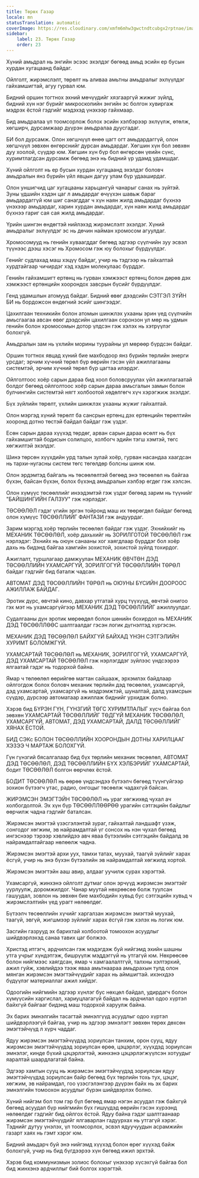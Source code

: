 ```yaml
---
title: Төрөх Газар
locale: mn
statusTranslation: automatic
coverImage: https://res.cloudinary.com/xmfm6mhw3gwctndtcubgx2rptnae/image/upload/v1740337243/small_cover_educacion_fundamental_a051170f1c.webp
sidebar:
    label: 23. Төрөх Газар
    order: 23
---
```

Хүний амьдрал нь энгийн эсээс эхэлдэг бөгөөд амьд эсийн ер бусын хурдан хугацаанд байдаг.

Ойлголт, жирэмслэлт, төрөлт нь аливаа амьтны амьдралыг эхлүүлдэг гайхамшигтай, агуу гурвал юм.

Бидний оршин тогтнох эхний мөчүүдийг хязгааргүй жижиг зүйлд, бидний хүн нэг бүрийг микроскопийн энгийн эс болгон хувиргаж мэдрэх ёстой гэдгийг мэдэхэд үнэхээр гайхмаар.

Бид амьдралаа үл тоомсорлож болох эсийн хэлбэрээр эхлүүлж, өтөлж, хөгширч, дурсамжаар дүүрэн амьдралаа дуусгадаг.

БИ бол дурсамж. Олон хөгшчүүл өнөө цагт огт амьдардаггүй, олон хөгшчүүл зөвхөн өнгөрснийг дурсан амьдардаг. Хөгшин хүн бол зөвхөн дуу хоолой, сүүдэр юм. Хөгшин хүн бүр бол өнгөрсөн үеийн сүнс, хуримтлагдсан дурсамж бөгөөд энэ нь бидний үр удамд удамшдаг.

Хүний ойлголт нь ер бусын хурдан хугацаанд эхэлдэг боловч амьдралын янз бүрийн үйл явцын дагуу улам бүр удааширдаг.

Олон уншигчид цаг хугацааны харьцангуй чанарыг санах нь зүйтэй. Зуны үдшийн хэдэн цаг л амьдардаг өчүүхэн шавьж бараг амьдардаггүй юм шиг санагддаг ч хүн наян жилд амьдардаг бүхнээ үнэхээр амьдардаг, харин хурдан амьдардаг, хүн наян жилд амьдардаг бүхнээ гариг ​​сая сая жилд амьдардаг.

Үрийн шингэн өндөгтэй нийлэхэд жирэмслэлт эхэлдэг. Хүний амьдралыг эхлүүлдэг эс нь дөчин найман хромосом агуулдаг.

Хромосомууд нь генийн хуваагддаг бөгөөд эдгээр сүүлчийн зуу эсвэл түүнээс дээш хэсэг нь Хромосом гэж юу болохыг бүрдүүлдэг.

Генийг судлахад маш хэцүү байдаг, учир нь тэдгээр нь гайхалтай хурдтайгаар чичирдэг хэд хэдэн молекулаас бүрддэг.

Генийн гайхамшигт ертөнц нь гурван хэмжээст ертөнц болон дөрөв дэх хэмжээст ертөнцийн хоорондох завсрын бүсийг бүрдүүлдэг.

Генд удамшлын атомууд байдаг. Бидний өвөг дээдсийн СЭТГЭЛ ЗҮЙН БИ нь бордожсон өндөгний эсийг шингээдэг.

Цахилгаан техникийн болон атомын шинжлэх ухааны эрин үед сүүлчийн амьсгаагаа авсан өвөг дээдсийн цахилгаан соронзон ул мөр нь удмын генийн болон хромосомын дотор үлдсэн гэж хэлэх нь хэтрүүлэг болохгүй.

Амьдралын зам нь үхлийн морины туурайны ул мөрөөр бүрдсэн байдаг.

Оршин тогтнох явцад хүний бие махбодоор янз бүрийн төрлийн энерги урсдаг; эрчим хүчний төрөл бүр өөрийн гэсэн үйл ажиллагааны системтэй, эрчим хүчний төрөл бүр цагтаа илэрдэг.

Ойлголтоос хоёр сарын дараа бид хоол боловсруулах үйл ажиллагаатай болдог бөгөөд ойлголтоос хоёр сарын дараа амьсгалын замын болон булчингийн системтэй нягт холбоотой хөдөлгөгч хүч хэрэгжиж эхэлдэг.

Бүх зүйлийн төрөлт, үхлийн шинжлэх ухааны жүжиг гайхалтай.

Олон мэргэд хүний төрөлт ба сансрын ертөнц дэх ертөнцийн төрөлтийн хооронд дотно төстэй байдал байдаг гэж үздэг.

Есөн сарын дараа хүүхэд төрдөг, арван сарын дараа өсөлт нь бүх гайхамшигтай бодисын солилцоо, холбогч эдийн тэгш хэмтэй, төгс хөгжилтэй эхэлдэг.

Шинэ төрсөн хүүхдийн урд талын зулай хоёр, гурван насандаа хаагдсан нь тархи-нугасны систем төгс төгөлдөр болсны шинж юм.

Олон эрдэмтэд байгаль нь төсөөлөлтэй бөгөөд энэ төсөөлөл нь байгаа бүхэн, байсан бүхэн, болох бүхэнд амьдралын хэлбэр өгдөг гэж хэлсэн.

Олон хүмүүс төсөөллийг инээдэмтэй гэж үздэг бөгөөд зарим нь түүнийг "БАЙШИНГИЙН ГАЛЗУУ" гэж нэрлэдэг.

ТӨСӨӨЛӨЛ гэдэг үгийн эргэн тойронд маш их төөрөгдөл байдаг бөгөөд олон хүмүүс ТӨСӨӨЛЛИЙГ ФАНТАЗИ гэж андуурдаг.

Зарим мэргэд хоёр төрлийн төсөөлөл байдаг гэж үздэг. Эхнийхийг нь МЕХАНИК ТӨСӨӨЛӨЛ, хоёр дахьхийг нь ЗОРИЛГОТОЙ ТӨСӨӨЛӨЛ гэж нэрлэдэг: Эхнийх нь оюун санааны хог хаягдлаар бүрддэг бол хоёр дахь нь бидэнд байгаа хамгийн зохистой, зохистой зүйлд тохирдог.

Ажиглалт, туршлагаар дамжуулан МЕХАНИК ӨВЧТӨН ДЭД ТӨСӨӨЛЛИЙН УХАМСАРГҮЙ, ЗОРИЛГОГҮЙ ТӨСӨӨЛЛИЙН ТӨРӨЛ байдаг гэдгийг бид баталж чадсан.

АВТОМАТ ДЭД ТӨСӨӨЛЛИЙН ТӨРӨЛ нь ОЮУНЫ БҮСИЙН ДООРООС АЖИЛЛАЖ БАЙДАГ.

Эротик дүрс, өвчтэй кино, давхар утгатай хурц түүхүүд, өвчтэй онигоо гэх мэт нь ухамсаргүйгээр МЕХАНИК ДЭД ТӨСӨӨЛЛИЙГ ажиллуулдаг.

Судалгааны дүн эротик мөрөөдөл болон шөнийн бохирдол нь МЕХАНИК ДЭД ТӨСӨӨЛЛӨӨС шалтгаалдаг гэсэн логик дүгнэлтэд хүргэсэн.

МЕХАНИК ДЭД ТӨСӨӨЛӨЛ БАЙХГҮЙ БАЙХАД ҮНЭН СЭТГЭЛИЙН ХУРИМТ БОЛОМЖГҮЙ.

УХАМСАРТАЙ ТӨСӨӨЛӨЛ нь МЕХАНИК, ЗОРИЛГОГҮЙ, УХАМСАРГҮЙ, ДЭД УХАМСАРТАЙ ТӨСӨӨЛӨЛ гэж нэрлэгддэг зүйлээс үндсээрээ ялгаатай гэдэг нь тодорхой байна.

Ямар ч төлөөлөл өөрийгөө магтан сайшааж, эрхэмлэх байдлаар ойлгогдож болох боловч механик төрлийн дэд төсөөлөл, ухамсаргүй, дэд ухамсартай, ухамсаргүй нь мэдрэмжтэй, шуналтай, далд ухамсрын сүүдэр, дүрсээр автоматаар ажиллаж биднийг урхидаж болно.

Хэрэв бид БҮРЭН ГҮН, ГҮНЗГИЙ ТӨГС ХУРИМТЛАЛЫГ хүсч байгаа бол зөвхөн УХАМСАРТАЙ ТӨСӨӨЛЛИЙГ ТӨДГҮЙ МЕХАНИК ТӨСӨӨЛӨЛ, УХАМСАРГҮЙ, АВТОМАТ, ДЭД УХАМСАРТАЙ, ДАЛД ТӨСӨӨЛЛИЙГ ХЯНАХ ЁСТОЙ.

БИД СЭКс БОЛОН ТӨСӨӨЛЛИЙН ХООРОНДЫН ДОТНЫ ХАРИЛЦААГ ХЭЗЭЭ Ч МАРТАЖ БОЛОХГҮЙ.

Гүн гүнзгий бясалгалаар бид бүх төрлийн механик төсөөлөл, АВТОМАТ ДЭД ТӨСӨӨЛӨЛ, ДЭД ТӨСӨӨЛЛИЙН БҮХ ХЭЛБЭРИЙГ УХАМСАРТАЙ, бодит ТӨСӨӨЛӨЛ болгон өөрчлөх ёстой.

БОДИТ ТӨСӨӨЛӨЛ нь өөрөө үндсэндээ бүтээлч бөгөөд түүнгүйгээр зохион бүтээгч утас, радио, онгоцыг төсөөлж чадахгүй байсан.

ЖИРЭМСЭН ЭМЭГТЭЙН ТӨСӨӨЛӨЛ нь ураг хөгжихөд чухал ач холбогдолтой. Эх хүн бүр ТӨСӨӨЛЛӨӨРӨӨ урагийн сэтгэцийн байдлыг өөрчилж чадна гэдгийг баталсан.

Жирэмсэн эмэгтэй үзэсгэлэнтэй зураг, гайхалтай ландшафт үзэж, сонгодог хөгжим, эв найрамдалтай үг сонсох нь нэн чухал бөгөөд ингэснээр тэрээр хэвлийдээ авч яваа бүтээлийн сэтгэцийн байдалд эв найрамдалтайгаар нөлөөлж чадна.

Жирэмсэн эмэгтэй архи уух, тамхи татах, муухай, таагүй зүйлийг харах ёсгүй, учир нь энэ бүхэн бүтээлийн эв найрамдалтай хөгжилд хортой.

Жирэмсэн эмэгтэйн ааш авир, алдааг уучилж сурах хэрэгтэй.

Ухамсаргүй, жинхэнэ ойлголт дутмаг олон эрчүүд жирэмсэн эмэгтэйг уурлуулж, доромжилдог. Чанар муутай нөхрөөсөө болж туулсан гашуудал, зовлон нь зөвхөн бие махбодийн хувьд бус сэтгэцийн хувьд ч жирэмслэлтийн үед урагт нөлөөлдөг.

Бүтээлч төсөөллийн хүчийг харгалзан жирэмсэн эмэгтэй муухай, таагүй, эвгүй, жигшмээр зүйлийг харах ёсгүй гэж хэлэх нь логик юм.

Засгийн газрууд эх барихтай холбоотой томоохон асуудлыг шийдвэрлэхэд санаа тавих цаг болжээ.

Христэд итгэгч, ардчилсан гэж мэдэгдэж буй нийгэмд эхийн шашны утга учрыг хүндэтгэж, бишрүүлж мэддэггүй нь утгагүй юм. Нөхрөөсөө болон нийгмээс хаягдсан, ямар ч хамгаалалтгүй, талхны хэлтэрхий, ажил гуйж, хэвлийдээ тээж яваа амьтнаараа амьдрахын тулд олон мянган жирэмсэн эмэгтэйчүүдийг харах нь аймшигтай. ихэнхдээ бүдүүлэг материаллаг ажил хийдэг.

Одоогийн нийгмийн эдгээр хүнлэг бус нөхцөл байдал, удирдагч болон хүмүүсийн харгислал, хариуцлагагүй байдал нь ардчилал одоо хүртэл байхгүй байгааг бидэнд маш тодорхой харуулж байна.

Эх барих эмнэлгийн тасагтай эмнэлгүүд асуудлыг одоо хүртэл шийдвэрлээгүй байгаа, учир нь эдгээр эмнэлэгт зөвхөн төрөх дөхсөн эмэгтэйчүүд л хүрч чаддаг.

Ядуу жирэмсэн эмэгтэйчүүдэд зориулсан танхим, орон сууц, ядуу жирэмсэн эмэгтэйчүүдэд зориулсан өрөө, цэцэрлэг, хүүхдэд зориулсан эмнэлэг, кинде бүхий цэцэрлэгтэй, жинхэнэ цэцэрлэгжүүлсэн хотуудыг яаралтай шаардлагатай байна.

Эдгээр хамтын сууц нь жирэмсэн эмэгтэйчүүдэд зориулсан ядуу эмэгтэйчүүдэд зориулсан байр бөгөөд бүх төрлийн тохь тух, цэцэг, хөгжим, эв найрамдал, гоо үзэсгэлэнгээр дүүрэн байх нь эх барих эмнэлгийн томоохон асуудлыг бүрэн шийдвэрлэх болно.

Хүний нийгэм бол том гэр бүл бөгөөд ямар нэгэн асуудал гэж байхгүй бөгөөд асуудал бүр нийгмийн бүх гишүүдэд өөрийн гэсэн хүрээнд нөлөөлдөг гэдгийг бид ойлгох ёстой. Ядуу байна гэдэг шалтгаанаар жирэмсэн эмэгтэйчүүдийг ялгаварлан гадуурхах нь утгагүй хэрэг. Тэднийг дутуу үнэлэх, үл тоомсорлох, эсвэл ядуучуудын асрамжийн газарт хаях нь гэмт хэрэг юм.

Бидний амьдарч буй энэ нийгэмд хүүхэд болон өрөг хүүхэд байж болохгүй, учир нь бид бүгдээрээ хүн бөгөөд ижил эрхтэй.

Хэрэв бид коммунизмын золиос болохыг үнэхээр хүсэхгүй байгаа бол бид жинхэнэ ардчиллыг бий болгох хэрэгтэй.
